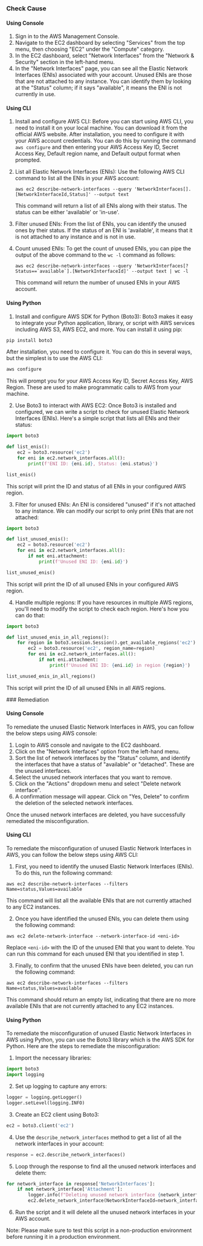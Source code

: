 

<Tabs><Tab title='Cause'>
### Check Cause

#### Using Console

1. Sign in to the AWS Management Console.
2. Navigate to the EC2 dashboard by selecting "Services" from the top menu, then choosing "EC2" under the "Compute" category.
3. In the EC2 dashboard, select "Network Interfaces" from the "Network & Security" section in the left-hand menu.
4. In the "Network Interfaces" page, you can see all the Elastic Network Interfaces (ENIs) associated with your account. Unused ENIs are those that are not attached to any instance. You can identify them by looking at the "Status" column; if it says "available", it means the ENI is not currently in use.

#### Using CLI

1. Install and configure AWS CLI: Before you can start using AWS CLI, you need to install it on your local machine. You can download it from the official AWS website. After installation, you need to configure it with your AWS account credentials. You can do this by running the command `aws configure` and then entering your AWS Access Key ID, Secret Access Key, Default region name, and Default output format when prompted.

2. List all Elastic Network Interfaces (ENIs): Use the following AWS CLI command to list all the ENIs in your AWS account:

   ```
   aws ec2 describe-network-interfaces --query 'NetworkInterfaces[].[NetworkInterfaceId,Status]' --output text
   ```

   This command will return a list of all ENIs along with their status. The status can be either 'available' or 'in-use'.

3. Filter unused ENIs: From the list of ENIs, you can identify the unused ones by their status. If the status of an ENI is 'available', it means that it is not attached to any instance and is not in use.

4. Count unused ENIs: To get the count of unused ENIs, you can pipe the output of the above command to the `wc -l` command as follows:

   ```
   aws ec2 describe-network-interfaces --query 'NetworkInterfaces[?Status==`available`].[NetworkInterfaceId]' --output text | wc -l
   ```

   This command will return the number of unused ENIs in your AWS account.

#### Using Python

1. Install and configure AWS SDK for Python (Boto3): Boto3 makes it easy to integrate your Python application, library, or script with AWS services including AWS S3, AWS EC2, and more. You can install it using pip:

```python
pip install boto3
```
After installation, you need to configure it. You can do this in several ways, but the simplest is to use the AWS CLI:

```bash
aws configure
```
This will prompt you for your AWS Access Key ID, Secret Access Key, AWS Region. These are used to make programmatic calls to AWS from your machine.

2. Use Boto3 to interact with AWS EC2: Once Boto3 is installed and configured, we can write a script to check for unused Elastic Network Interfaces (ENIs). Here's a simple script that lists all ENIs and their status:

```python
import boto3

def list_enis():
    ec2 = boto3.resource('ec2')
    for eni in ec2.network_interfaces.all():
        print(f'ENI ID: {eni.id}, Status: {eni.status}')

list_enis()
```
This script will print the ID and status of all ENIs in your configured AWS region.

3. Filter for unused ENIs: An ENI is considered "unused" if it's not attached to any instance. We can modify our script to only print ENIs that are not attached:

```python
import boto3

def list_unused_enis():
    ec2 = boto3.resource('ec2')
    for eni in ec2.network_interfaces.all():
        if not eni.attachment:
            print(f'Unused ENI ID: {eni.id}')

list_unused_enis()
```
This script will print the ID of all unused ENIs in your configured AWS region.

4. Handle multiple regions: If you have resources in multiple AWS regions, you'll need to modify the script to check each region. Here's how you can do that:

```python
import boto3

def list_unused_enis_in_all_regions():
    for region in boto3.session.Session().get_available_regions('ec2'):
        ec2 = boto3.resource('ec2', region_name=region)
        for eni in ec2.network_interfaces.all():
            if not eni.attachment:
                print(f'Unused ENI ID: {eni.id} in region {region}')

list_unused_enis_in_all_regions()
```
This script will print the ID of all unused ENIs in all AWS regions.

</Tab>

<Tab title='Remediation'>
### Remediation

#### Using Console

To remediate the unused Elastic Network Interfaces in AWS, you can follow the below steps using AWS console:

1. Login to AWS console and navigate to the EC2 dashboard.
2. Click on the "Network Interfaces" option from the left-hand menu.
3. Sort the list of network interfaces by the "Status" column, and identify the interfaces that have a status of "available" or "detached". These are the unused interfaces.
4. Select the unused network interfaces that you want to remove.
5. Click on the "Actions" dropdown menu and select "Delete network interface".
6. A confirmation message will appear. Click on "Yes, Delete" to confirm the deletion of the selected network interfaces.

Once the unused network interfaces are deleted, you have successfully remediated the misconfiguration.

#### Using CLI

To remediate the misconfiguration of unused Elastic Network Interfaces in AWS, you can follow the below steps using AWS CLI:

1. First, you need to identify the unused Elastic Network Interfaces (ENIs). To do this, run the following command:

```
aws ec2 describe-network-interfaces --filters Name=status,Values=available
```

This command will list all the available ENIs that are not currently attached to any EC2 instances.

2. Once you have identified the unused ENIs, you can delete them using the following command:

```
aws ec2 delete-network-interface --network-interface-id <eni-id>
```

Replace `<eni-id>` with the ID of the unused ENI that you want to delete. You can run this command for each unused ENI that you identified in step 1.

3. Finally, to confirm that the unused ENIs have been deleted, you can run the following command:

```
aws ec2 describe-network-interfaces --filters Name=status,Values=available
```

This command should return an empty list, indicating that there are no more available ENIs that are not currently attached to any EC2 instances.

#### Using Python

To remediate the misconfiguration of unused Elastic Network Interfaces in AWS using Python, you can use the Boto3 library which is the AWS SDK for Python. Here are the steps to remediate the misconfiguration:

1. Import the necessary libraries:

```python
import boto3
import logging
```

2. Set up logging to capture any errors:

```python
logger = logging.getLogger()
logger.setLevel(logging.INFO)
```

3. Create an EC2 client using Boto3:

```python
ec2 = boto3.client('ec2')
```

4. Use the `describe_network_interfaces` method to get a list of all the network interfaces in your account:

```python
response = ec2.describe_network_interfaces()
```

5. Loop through the response to find all the unused network interfaces and delete them:

```python
for network_interface in response['NetworkInterfaces']:
    if not network_interface['Attachment']:
        logger.info(f"Deleting unused network interface {network_interface['NetworkInterfaceId']}")
        ec2.delete_network_interface(NetworkInterfaceId=network_interface['NetworkInterfaceId'])
```

6. Run the script and it will delete all the unused network interfaces in your AWS account.

Note: Please make sure to test this script in a non-production environment before running it in a production environment.


</Tab>
</Tabs>